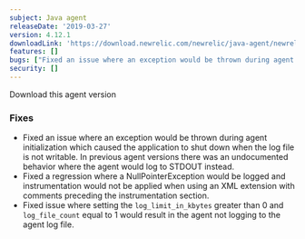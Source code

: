 ```yaml
---
subject: Java agent
releaseDate: '2019-03-27'
version: 4.12.1
downloadLink: 'https://download.newrelic.com/newrelic/java-agent/newrelic-agent/4.12.1/'
features: []
bugs: ["Fixed an issue where an exception would be thrown during agent initialization", "Fixed a regression that could cause a NullPointerException", "Fixed issue where setting the log_limit_in_kbytes greater than 0 and log_file_count equal to 1 would result in the agent not logging to the agent log file"]
security: []
---
```

<ButtonGroup>
  <ButtonLink
    role="button"
    to="https://download.newrelic.com/newrelic/java-agent/newrelic-agent/4.12.1/"
    variant="primary"
  >
    Download this agent version
  </ButtonLink>
</ButtonGroup>

### Fixes

* Fixed an issue where an exception would be thrown during agent initialization which caused the application to shut down when the log file is not writable. In previous agent versions there was an undocumented behavior where the agent would log to STDOUT instead.
* Fixed a regression where a NullPointerException would be logged and instrumentation would not be applied when using an XML extension with comments preceding the instrumentation section.
* Fixed issue where setting the `log_limit_in_kbytes` greater than 0 and `log_file_count` equal to 1 would result in the agent not logging to the agent log file.
